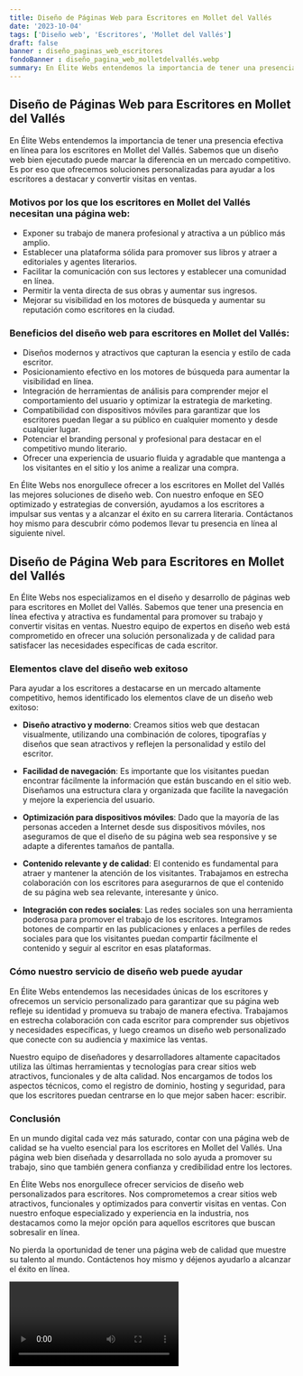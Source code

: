 ```yaml
---
title: Diseño de Páginas Web para Escritores en Mollet del Vallés
date: '2023-10-04'
tags: ['Diseño web', 'Escritores', 'Mollet del Vallés']
draft: false
banner : diseño_paginas_web_escritores
fondoBanner : diseño_pagina_web_molletdelvallés.webp
summary: En Élite Webs entendemos la importancia de tener una presencia efectiva en línea para los escritores en Mollet del Vallés. Sabemos que un diseño web bien ejecutado puede marcar la diferencia en un mercado competitivo. Es por eso que ofrecemos soluciones personalizadas para ayudar a los escritores a destacar y convertir visitas en ventas.
---
```


## Diseño de Páginas Web para Escritores en Mollet del Vallés

En Élite Webs entendemos la importancia de tener una presencia efectiva en línea para los escritores en Mollet del Vallés. Sabemos que un diseño web bien ejecutado puede marcar la diferencia en un mercado competitivo. Es por eso que ofrecemos soluciones personalizadas para ayudar a los escritores a destacar y convertir visitas en ventas.

### Motivos por los que los escritores en Mollet del Vallés necesitan una página web:

- Exponer su trabajo de manera profesional y atractiva a un público más amplio.
- Establecer una plataforma sólida para promover sus libros y atraer a editoriales y agentes literarios.
- Facilitar la comunicación con sus lectores y establecer una comunidad en línea.
- Permitir la venta directa de sus obras y aumentar sus ingresos.
- Mejorar su visibilidad en los motores de búsqueda y aumentar su reputación como escritores en la ciudad.

### Beneficios del diseño web para escritores en Mollet del Vallés:

- Diseños modernos y atractivos que capturan la esencia y estilo de cada escritor.
- Posicionamiento efectivo en los motores de búsqueda para aumentar la visibilidad en línea.
- Integración de herramientas de análisis para comprender mejor el comportamiento del usuario y optimizar la estrategia de marketing.
- Compatibilidad con dispositivos móviles para garantizar que los escritores puedan llegar a su público en cualquier momento y desde cualquier lugar.
- Potenciar el branding personal y profesional para destacar en el competitivo mundo literario.
- Ofrecer una experiencia de usuario fluida y agradable que mantenga a los visitantes en el sitio y los anime a realizar una compra.

En Élite Webs nos enorgullece ofrecer a los escritores en Mollet del Vallés las mejores soluciones de diseño web. Con nuestro enfoque en SEO optimizado y estrategias de conversión, ayudamos a los escritores a impulsar sus ventas y a alcanzar el éxito en su carrera literaria. Contáctanos hoy mismo para descubrir cómo podemos llevar tu presencia en línea al siguiente nivel.

<GifSeo />

<Cta />

## Diseño de Página Web para Escritores en Mollet del Vallés

En Élite Webs nos especializamos en el diseño y desarrollo de páginas web para escritores en Mollet del Vallés. Sabemos que tener una presencia en línea efectiva y atractiva es fundamental para promover su trabajo y convertir visitas en ventas. Nuestro equipo de expertos en diseño web está comprometido en ofrecer una solución personalizada y de calidad para satisfacer las necesidades específicas de cada escritor.

### Elementos clave del diseño web exitoso

Para ayudar a los escritores a destacarse en un mercado altamente competitivo, hemos identificado los elementos clave de un diseño web exitoso:

- **Diseño atractivo y moderno**: Creamos sitios web que destacan visualmente, utilizando una combinación de colores, tipografías y diseños que sean atractivos y reflejen la personalidad y estilo del escritor.

- **Facilidad de navegación**: Es importante que los visitantes puedan encontrar fácilmente la información que están buscando en el sitio web. Diseñamos una estructura clara y organizada que facilite la navegación y mejore la experiencia del usuario.

- **Optimización para dispositivos móviles**: Dado que la mayoría de las personas acceden a Internet desde sus dispositivos móviles, nos aseguramos de que el diseño de su página web sea responsive y se adapte a diferentes tamaños de pantalla.

- **Contenido relevante y de calidad**: El contenido es fundamental para atraer y mantener la atención de los visitantes. Trabajamos en estrecha colaboración con los escritores para asegurarnos de que el contenido de su página web sea relevante, interesante y único.

- **Integración con redes sociales**: Las redes sociales son una herramienta poderosa para promover el trabajo de los escritores. Integramos botones de compartir en las publicaciones y enlaces a perfiles de redes sociales para que los visitantes puedan compartir fácilmente el contenido y seguir al escritor en esas plataformas.

### Cómo nuestro servicio de diseño web puede ayudar

En Élite Webs entendemos las necesidades únicas de los escritores y ofrecemos un servicio personalizado para garantizar que su página web refleje su identidad y promueva su trabajo de manera efectiva. Trabajamos en estrecha colaboración con cada escritor para comprender sus objetivos y necesidades específicas, y luego creamos un diseño web personalizado que conecte con su audiencia y maximice las ventas.

Nuestro equipo de diseñadores y desarrolladores altamente capacitados utiliza las últimas herramientas y tecnologías para crear sitios web atractivos, funcionales y de alta calidad. Nos encargamos de todos los aspectos técnicos, como el registro de dominio, hosting y seguridad, para que los escritores puedan centrarse en lo que mejor saben hacer: escribir.

### Conclusión

En un mundo digital cada vez más saturado, contar con una página web de calidad se ha vuelto esencial para los escritores en Mollet del Vallés. Una página web bien diseñada y desarrollada no solo ayuda a promover su trabajo, sino que también genera confianza y credibilidad entre los lectores.

En Élite Webs nos enorgullece ofrecer servicios de diseño web personalizados para escritores. Nos comprometemos a crear sitios web atractivos, funcionales y optimizados para convertir visitas en ventas. Con nuestro enfoque especializado y experiencia en la industria, nos destacamos como la mejor opción para aquellos escritores que buscan sobresalir en línea.

No pierda la oportunidad de tener una página web de calidad que muestre su talento al mundo. Contáctenos hoy mismo y déjenos ayudarlo a alcanzar el éxito en línea.

<Video />

<CtaBot job='Escritores' city='Mollet del Vallés'/>

<Gmaps query='Mollet del Vallés+españa+maps' />
